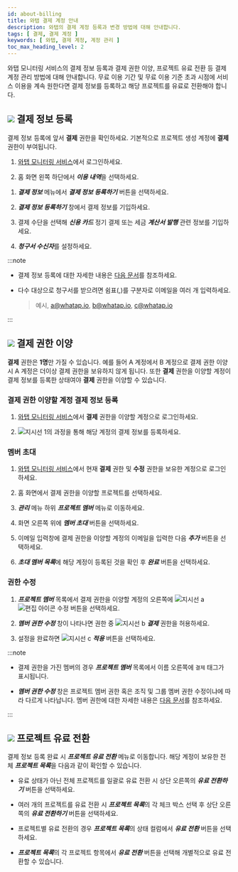 ```yaml
---
id: about-billing
title: 와탭 결제 계정 안내
description: 와탭의 결제 계정 등록과 변경 방법에 대해 안내합니다.
tags: [ 결제, 결제 계정 ]
keywords: [ 와탭, 결제 계정, 계정 관리 ]
toc_max_heading_level: 2
---
```


와탭 모니터링 서비스의 결제 정보 등록과 결제 권한 이양, 프로젝트 유료 전환 등 결제 계정 관리 방법에 대해 안내합니다. 무료 이용 기간 및 무료 이용 기준 초과 시점에 서비스 이용을 계속 원한다면 결제 정보를 등록하고 해당 프로젝트를 유료로 전환해야 합니다. 


## ![](/img/number-01.png) 결제 정보 등록 

결제 정보 등록에 앞서 **결제** 권한을 확인하세요. 기본적으로 프로젝트 생성 계정에 **결제** 권한이 부여됩니다.

1. [와탭 모니터링 서비스](https://service.whatap.io)에서 로그인하세요. 

1. 홈 화면 왼쪽 하단에서 ***이용 내역***을 선택하세요.

  <ImgLang img='tax_invoice_1.png' desc='이용 내역' />

1. ***결제 정보*** 메뉴에서 ***결제 정보 등록하기*** 버튼을 선택하세요.

1. ***결제 정보 등록하기*** 창에서 결제 정보를 기입하세요.

1. 결제 수단을 선택해 ***신용 카드*** 정기 결제 또는 세금 ***계산서 발행*** 관련 정보를 기입하세요.

1. ***청구서 수신자***를 설정하세요.

:::note 

* 결제 정보 등록에 대한 자세한 내용은 [다음 문서](/management/billing.mdx)를 참조하세요.

* 다수 대상으로 청구서를 받으려면 쉼표(,)를 구분자로 이메일을 여러 개 입력하세요. 

  > 예시, a@whatap.io, b@whatap.io, c@whatap.io

  <ImgLang img='best-p/about-billing-member-recipient.png' desc='청구서 수신자 다수 설정' />

:::

## ![](/img/number-02.png) 결제 권한 이양

**결제** 권한은 **1명**만 가질 수 있습니다. 예를 들어 A 계정에서 B 계정으로 결제 권한 이양 시 A 계정은 더이상 결제 권한을 보유하지 않게 됩니다. 또한 **결제** 권한을 이양할 계정이 결제 정보를 등록한 상태여야 **결제** 권한을 이양할 수 있습니다.

### 결제 권한 이양할 계정 결제 정보 등록

1. [와탭 모니터링 서비스](https://service.whatap.io)에서 **결제** 권한을 이양할 계정으로 로그인하세요.

1. ![지시선 1](/img/number-01.png)의 과정을 통해 해당 계정의 결제 정보를 등록하세요.

### 멤버 초대

1. [와탭 모니터링 서비스](https://service.whatap.io)에서 현재 **결제** 권한 및 **수정** 권한을 보유한 계정으로 로그인하세요.

1. 홈 화면에서 결제 권한을 이양할 프로젝트를 선택하세요. 

1. ***관리*** 메뉴 하위 ***프로젝트 멤버*** 메뉴로 이동하세요.

1. 화면 오른쪽 위에 ***멤버 초대*** 버튼을 선택하세요.

1. 이메일 입력창에 결제 권한을 이양할 계정의 이메일을 입력한 다음 ***추가*** 버튼을 선택하세요.

1. ***초대 멤버 목록***에 해당 계정이 등록된 것을 확인 후 ***완료*** 버튼을 선택하세요.

### 권한 수정

<ImgLang img='best-p/about-billing-member-role.png' desc='권한 수정 sc' />

1. ***프로젝트 멤버*** 목록에서 결제 권한을 이양할 계정의 오른쪽에 ![지시선 a](/img/char-a.svg) ![편집 아이콘](/img/ico-edit.svg) 수정 버튼을 선택하세요.

1. ***멤버 권한 수정*** 창이 나타나면 권한 중 ![지시선 b](/img/char-b.svg) ***결제*** 권한을 허용하세요.

1. 설정을 완료하면 ![지시선 c](/img/char-c.svg) ***적용*** 버튼을 선택하세요.

:::note

* 결제 권한을 가진 멤버의 경우 ***프로젝트 멤버*** 목록에서 이름 오른쪽에 <code class='pay'>결제</code> 태그가 표시됩니다. 

* ***멤버 권한 수정*** 창은 프로젝트 멤버 권한 혹은 조직 및 그룹 멤버 권한 수정이냐에 따라 다르게 나타납니다. 멤버 권한에 대한 자세한 내용은 [다음 문서](/project/project-structure#project-auth)를 참조하세요.

:::

## ![](/img/number-03.png) 프로젝트 유료 전환

결제 정보 등록 완료 시 ***프로젝트 유료 전환*** 메뉴로 이동합니다. 해당 계정이 보유한 전체 ***프로젝트 목록***을 다음과 같이 확인할 수 있습니다. 

<ImgLang img='best-p/about-billing-subscription.png' desc='프로젝트 유료 전환' />

* 유료 상태가 아닌 전체 프로젝트를 일괄로 유료 전환 시 상단 오른쪽의 ***유료 전환하기*** 버튼을 선택하세요.

* 여러 개의 프로젝트를 유료 전환 시 ***프로젝트 목록***의 각 체크 박스 선택 후 상단 오른쪽의 ***유료 전환하기*** 버튼을 선택하세요.

* 프로젝트별 유료 전환의 경우 ***프로젝트 목록***의 상태 컬럼에서 ***유료 전환*** 버튼을 선택하세요.

* ***프로젝트 목록***의 각 프로젝트 항목에서 ***유료 전환*** 버튼을 선택해 개별적으로 유료 전환할 수 있습니다.